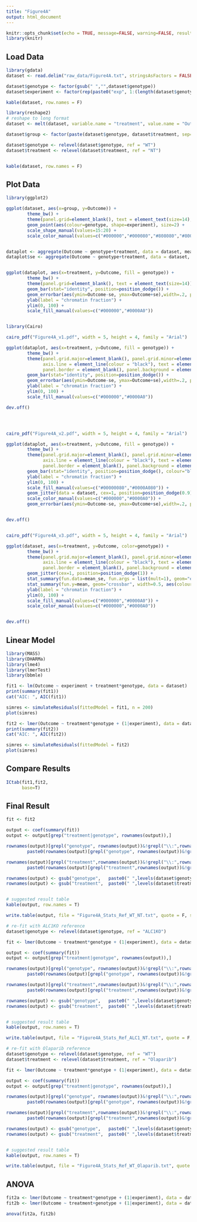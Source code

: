 ```yaml
---
title: "Figure4A"
output: html_document
---
```



<style>
pre {
  overflow-x: auto;
}
pre code {
  word-wrap: normal;
  white-space: pre;
}
.table{
  width:auto;
  font-size: 10px;
}
</style>

```r
knitr::opts_chunk$set(echo = TRUE, message=FALSE, warning=FALSE, results=TRUE, fig.align='center', fig.height=5, fig.width=8)
library(knitr)
```


## Load Data


```r
library(gdata)
dataset <- read.delim("raw_data/Figure4A.txt", stringsAsFactors = FALSE)

dataset$genotype <- factor(gsub(" ","",dataset$genotype))
dataset$experiment <- factor(rep(paste0("exp", 1:(length(dataset$genotype)/length(levels(dataset$genotype)))), each= length(levels(dataset$genotype))))

kable(dataset, row.names = F)

library(reshape2)
# reshape to long format
dataset <- melt(dataset, variable.name = "treatment", value.name = "Outcome")

dataset$group <- factor(paste(dataset$genotype, dataset$treatment, sep="+"))

dataset$genotype <- relevel(dataset$genotype, ref = "WT")
dataset$treatment <- relevel(dataset$treatment, ref = "NT")


kable(dataset, row.names = F)
```


## Plot Data


```r
library(ggplot2)

ggplot(dataset, aes(x=group, y=Outcome)) + 
        theme_bw() +
        theme(panel.grid=element_blank(), text = element_text(size=14), axis.text.x = element_text(angle = 90, hjust = 1)) +
        geom_point(aes(colour=genotype, shape=experiment), size=2) +        
        scale_shape_manual(values=15:20) +
        scale_color_manual(values=c("#000000","#000080","#808080","#800000"))


dataplot <- aggregate(Outcome ~ genotype+treatment, data = dataset, mean)
dataplot$se <- aggregate(Outcome ~ genotype+treatment, data = dataset, FUN = function(x){ sd(x)/sqrt(length(x))})$Outcome


ggplot(dataplot, aes(x=treatment, y=Outcome, fill = genotype)) + 
        theme_bw() +
        theme(panel.grid=element_blank(), text = element_text(size=14)) +
        geom_bar(stat="identity", position=position_dodge()) +
        geom_errorbar(aes(ymin=Outcome-se, ymax=Outcome+se),width=.2, position=position_dodge(.9)) +
        ylab(label = "chromatin fraction") +
        ylim(0, 100) +
        scale_fill_manual(values=c("#000000","#0000A0"))


library(Cairo)

cairo_pdf("Figure4A_v1.pdf", width = 5, height = 4, family = "Arial")

ggplot(dataplot, aes(x=treatment, y=Outcome, fill = genotype)) + 
        theme_bw() +
        theme(panel.grid.major=element_blank(), panel.grid.minor=element_blank(), 
              axis.line = element_line(colour = "black"), text = element_text(size=14),
              panel.border = element_blank(), panel.background = element_blank()) +
        geom_bar(stat="identity", position=position_dodge()) +
        geom_errorbar(aes(ymin=Outcome-se, ymax=Outcome+se),width=.2, position=position_dodge(.9)) +
        ylab(label = "chromatin fraction") +
        ylim(0, 100) +
        scale_fill_manual(values=c("#000000","#0000A0"))

dev.off()




cairo_pdf("Figure4A_v2.pdf", width = 5, height = 4, family = "Arial")

ggplot(dataplot, aes(x=treatment, y=Outcome, fill = genotype)) + 
        theme_bw() +
        theme(panel.grid.major=element_blank(), panel.grid.minor=element_blank(), 
              axis.line = element_line(colour = "black"), text = element_text(size=14),
              panel.border = element_blank(), panel.background = element_blank()) +
        geom_bar(stat="identity", position=position_dodge(), colour="black") +
        ylab(label = "chromatin fraction") +
        ylim(0, 100) +
        scale_fill_manual(values=c("#00000080","#0000A080")) +
        geom_jitter(data = dataset, cex=1, position=position_dodge(0.9),  aes(colour=genotype)) +
        scale_color_manual(values=c("#000000","#0000A0")) +
        geom_errorbar(aes(ymin=Outcome-se, ymax=Outcome+se),width=.2, position=position_dodge(.9))


dev.off()


cairo_pdf("Figure4A_v3.pdf", width = 5, height = 4, family = "Arial")

ggplot(dataset, aes(x=treatment, y=Outcome, color=genotype)) + 
        theme_bw() +
        theme(panel.grid.major=element_blank(), panel.grid.minor=element_blank(), 
              axis.line = element_line(colour = "black"), text = element_text(size=14),
              panel.border = element_blank(), panel.background = element_blank()) +
        geom_jitter(cex=1, position=position_dodge(1)) + 
        stat_summary(fun.data=mean_se, fun.args = list(mult=1), geom="errorbar", width=0.25, aes(colour=genotype), position=position_dodge(1)) +
        stat_summary(fun.y=mean, geom="crossbar", width=0.5, aes(colour=genotype), position=position_dodge(1)) +
        ylab(label = "chromatin fraction") +
        ylim(0, 100) +
        scale_fill_manual(values=c("#000000","#0000A0")) +
        scale_color_manual(values=c("#000000","#0000A0"))


dev.off()

```



## Linear Model


```r
library(MASS)
library(DHARMa)
library(lme4)
library(lmerTest)
library(bbmle)
```


```r
fit1 <- lm(Outcome ~ experiment + treatment*genotype, data = dataset)
print(summary(fit1))
cat("AIC: ", AIC(fit1))

simres <- simulateResiduals(fittedModel = fit1, n = 200)
plot(simres)
```

```r
fit2 <- lmer(Outcome ~ treatment*genotype + (1|experiment), data = dataset)
print(summary(fit2))
cat("AIC: ", AIC(fit2))

simres <- simulateResiduals(fittedModel = fit2)
plot(simres)
```


## Compare Results


```r
ICtab(fit1,fit2,
      base=T)
```

## Final Result

```r
fit <- fit2

output <- coef(summary(fit))
output <- output[grep("treatment|genotype", rownames(output)),]

rownames(output)[grepl("genotype", rownames(output))&!grepl("\\:",rownames(output))] <- 
        paste0(rownames(output)[grepl("genotype", rownames(output))&!grepl("\\:",rownames(output))], " in ", levels(dataset$treatment)[1])

rownames(output)[grepl("treatment",rownames(output))&!grepl("\\:",rownames(output))] <- 
        paste0(rownames(output)[grepl("treatment",rownames(output))&!grepl("\\:",rownames(output))], " in ", levels(dataset$genotype)[1])

rownames(output) <- gsub("genotype",   paste0(" ",levels(dataset$genotype)[1], " vs. "), rownames(output))
rownames(output) <- gsub("treatment",  paste0(" ",levels(dataset$treatment)[1], " vs. "), rownames(output))


# suggested result table
kable(output, row.names = T)

write.table(output, file = "Figure4A_Stats_Ref_WT_NT.txt", quote = F, sep = "\t", row.names = T, col.names = NA)
```

```r
# re-fit with ALC1KO reference
dataset$genotype <- relevel(dataset$genotype, ref = "ALC1KO")

fit <- lmer(Outcome ~ treatment*genotype + (1|experiment), data = dataset)

output <- coef(summary(fit))
output <- output[grep("treatment|genotype", rownames(output)),]

rownames(output)[grepl("genotype", rownames(output))&!grepl("\\:",rownames(output))] <- 
        paste0(rownames(output)[grepl("genotype", rownames(output))&!grepl("\\:",rownames(output))], " in ", levels(dataset$treatment)[1])

rownames(output)[grepl("treatment",rownames(output))&!grepl("\\:",rownames(output))] <- 
        paste0(rownames(output)[grepl("treatment",rownames(output))&!grepl("\\:",rownames(output))], " in ", levels(dataset$genotype)[1])

rownames(output) <- gsub("genotype",   paste0(" ",levels(dataset$genotype)[1], " vs. "), rownames(output))
rownames(output) <- gsub("treatment",  paste0(" ",levels(dataset$treatment)[1], " vs. "), rownames(output))


# suggested result table
kable(output, row.names = T)

write.table(output, file = "Figure4A_Stats_Ref_ALC1_NT.txt", quote = F, sep = "\t", row.names = T, col.names = NA)
```


```r
# re-fit with Olaparib reference
dataset$genotype <- relevel(dataset$genotype, ref = "WT")
dataset$treatment <- relevel(dataset$treatment, ref = "Olaparib")

fit <- lmer(Outcome ~ treatment*genotype + (1|experiment), data = dataset)

output <- coef(summary(fit))
output <- output[grep("treatment|genotype", rownames(output)),]

rownames(output)[grepl("genotype", rownames(output))&!grepl("\\:",rownames(output))] <- 
        paste0(rownames(output)[grepl("genotype", rownames(output))&!grepl("\\:",rownames(output))], " in ", levels(dataset$treatment)[1])

rownames(output)[grepl("treatment",rownames(output))&!grepl("\\:",rownames(output))] <- 
        paste0(rownames(output)[grepl("treatment",rownames(output))&!grepl("\\:",rownames(output))], " in ", levels(dataset$genotype)[1])

rownames(output) <- gsub("genotype",   paste0(" ",levels(dataset$genotype)[1], " vs. "), rownames(output))
rownames(output) <- gsub("treatment",  paste0(" ",levels(dataset$treatment)[1], " vs. "), rownames(output))


# suggested result table
kable(output, row.names = T)

write.table(output, file = "Figure4A_Stats_Ref_WT_Olaparib.txt", quote = F, sep = "\t", row.names = T, col.names = NA)
```


## ANOVA


```r
fit2a <- lmer(Outcome ~ treatment*genotype + (1|experiment), data = dataset)
fit2b <- lmer(Outcome ~ treatment+genotype + (1|experiment), data = dataset)

anova(fit2a, fit2b)

```

